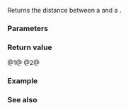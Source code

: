 {{title|operator-{{small|(std::move_iterator&lt;Iter&gt;, std::move_sentinel)}}}}
{{cpp/iterator/move_iterator/navbar}}
{{dcl begin}}
{{dcl|num=1|since=c++20|1=
template&lt; std::sized_sentinel_for&lt;Iter&gt; S &gt;
friend constexpr std::iter_difference_t&lt;Iter&gt;
    operator-( const std::move_sentinel&lt;S&gt;&amp; s, const move_iterator&amp; i );
}}
{{dcl|num=2|since=c++20|1=
template&lt; std::sized_sentinel_for&lt;Iter&gt; S &gt;
friend constexpr std::iter_difference_t&lt;Iter&gt;
    operator-( const move_iterator&amp; i, const std::move_sentinel&lt;S&gt;&amp; s );
}}
{{dcl end}}

Returns the distance between a {{tt|move_iterator}} and a {{tt|move_sentinel}}.

{{cpp/hidden friend|{{c/core|std::move_iterator&lt;Iter&gt;}}|tmpl=yes|plural=yes}}

===Parameters===
{{par begin}}
{{par|i|{{c|std::move_iterator&lt;Iter&gt;}}}}
{{par|s|{{c|std::move_sentinel&lt;S&gt;}}, where {{tt|S}} models {{c|std::sized_sentinel_for&lt;Iter&gt;}}}}
{{par end}}

===Return value===
@1@ {{c|s.base() - i.base()}}
@2@ {{c|i.base() - s.base()}}

===Example===
{{example}}

===See also===
{{dsc begin}}
{{dsc inc|cpp/iterator/adaptor/dsc operator-|move_iterator}}
{{dsc end}}

{{langlinks|en|ja|ru|zh}}